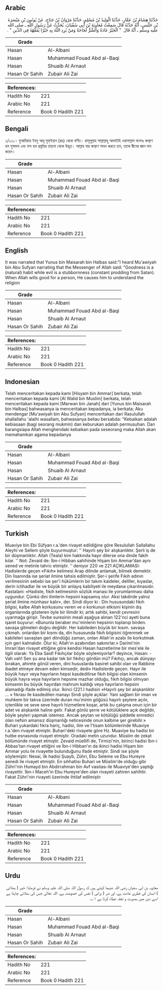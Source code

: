 ## Arabic


<div dir="rtl" lang="ar" style={{fontSize:'larger',backgroundColor:'#f8f9fa',padding:20}}>
حَدَّثَنَا هِشَامُ بْنُ عَمَّارٍ، حَدَّثَنَا الْوَلِيدُ بْنُ مُسْلِمٍ، حَدَّثَنَا مَرْوَانُ بْنُ جَنَاحٍ، عَنْ يُونُسَ بْنِ مَيْسَرَةَ بْنِ حَلْبَسٍ، أَنَّهُ حَدَّثَهُ قَالَ سَمِعْتُ مُعَاوِيَةَ بْنَ أَبِي سُفْيَانَ، يُحَدِّثُ عَنْ رَسُولِ اللَّهِ ـ صلى الله عليه وسلم ـ أَنَّهُ قَالَ ‏ "‏ الْخَيْرُ عَادَةٌ وَالشَّرُّ لَجَاجَةٌ وَمَنْ يُرِدِ اللَّهُ بِهِ خَيْرًا يُفَقِّهْهُ فِي الدِّينِ ‏"‏ ‏.‏
</div>
<div style={{backgroundColor:'#f8f9fa',padding:20, marginBottom: 10}}><table> <thead> <tr> <th>Grade</th> <th></th> </tr> </thead> <tbody> <tr><td>Hasan</td><td>Al-Albani</td></tr><tr><td>Hasan</td><td>Muhammad Fouad Abd al-Baqi</td></tr><tr><td>Hasan</td><td>Shuaib Al Arnaut</td></tr><tr><td>Hasan Or Sahih</td><td>Zubair Ali Zai</td></tr></tbody></table><table> <thead> <tr> <th>References:</th> <th></th> </tr> </thead> <tbody><tr><td>Hadith No</td><td>221</td></tr><tr><td>Arabic No</td><td>221</td></tr><tr><td>Reference</td><td>Book 0 Hadith 221</td></tr></tbody></table></div>

## Bengali


<div dir="ltr" lang="bn" style={{fontSize:'larger',backgroundColor:'#f8f9fa',padding:20}}>
২/২২১। মুআবিয়াহ ইবনু আবূ সুফ্ইয়ান (রাঃ) থেকে বর্ণিত। রাসূলুল্লাহ সাল্লাল্লাহু আলাইহি ওয়াসাল্লাম বলেনঃ কল্যাণ হল সুস্বভাব এবং মন্দ হল প্রবৃত্তির তাড়না থেকে উদ্ভূত। আল্লাহ যার কল্যাণ সাধন করতে চান, তাকে দ্বীনের জ্ঞান দান করেন।
</div>
<div style={{backgroundColor:'#f8f9fa',padding:20, marginBottom: 10}}><table> <thead> <tr> <th>Grade</th> <th></th> </tr> </thead> <tbody> <tr><td>Hasan</td><td>Al-Albani</td></tr><tr><td>Hasan</td><td>Muhammad Fouad Abd al-Baqi</td></tr><tr><td>Hasan</td><td>Shuaib Al Arnaut</td></tr><tr><td>Hasan Or Sahih</td><td>Zubair Ali Zai</td></tr></tbody></table><table> <thead> <tr> <th>References:</th> <th></th> </tr> </thead> <tbody><tr><td>Hadith No</td><td>221</td></tr><tr><td>Arabic No</td><td>221</td></tr><tr><td>Reference</td><td>Book 0 Hadith 221</td></tr></tbody></table></div>

## English


<div dir="ltr" lang="en" style={{fontSize:'larger',backgroundColor:'#f8f9fa',padding:20}}>
It was narrated that Yunus bin Maisarah bin Halbas said:"I heard Mu'awiyah bin Abu Sufyan narrating that the Messenger of Allah said: "Goodness is a (natural) habit while evil is a stubbornness (constant prodding from Satan). When Allah wills good for a person, He causes him to understand the religion
</div>
<div style={{backgroundColor:'#f8f9fa',padding:20, marginBottom: 10}}><table> <thead> <tr> <th>Grade</th> <th></th> </tr> </thead> <tbody> <tr><td>Hasan</td><td>Al-Albani</td></tr><tr><td>Hasan</td><td>Muhammad Fouad Abd al-Baqi</td></tr><tr><td>Hasan</td><td>Shuaib Al Arnaut</td></tr><tr><td>Hasan Or Sahih</td><td>Zubair Ali Zai</td></tr></tbody></table><table> <thead> <tr> <th>References:</th> <th></th> </tr> </thead> <tbody><tr><td>Hadith No</td><td>221</td></tr><tr><td>Arabic No</td><td>221</td></tr><tr><td>Reference</td><td>Book 0 Hadith 221</td></tr></tbody></table></div>

## Indonesian


<div dir="ltr" lang="id" style={{fontSize:'larger',backgroundColor:'#f8f9fa',padding:20}}>
Telah menceritakan kepada kami [Hisyam bin Ammar] berkata, telah menceritakan kepada kami [Al Walid bin Muslim] berkata, telah menceritakan kepada kami [Marwan bin Janah] dari [Yunus bin Maisarah bin Halbas] bahwasanya ia menceritakan kepadanya, ia berkata; Aku mendengar [Mu'awiyah bin Abu Sufyan] menceritakan dari Rasulullah shallallahu 'alaihi wasallam, bahwasanya beliau bersabda: "Kebaikan adalah kebiasaan (bagi seorang mukmin) dan keburukan adalah permusuhan. Dan barangsiapa Allah menghendaki kebaikan pada seseorang maka Allah akan memahamkan agama kepadanya
</div>
<div style={{backgroundColor:'#f8f9fa',padding:20, marginBottom: 10}}><table> <thead> <tr> <th>Grade</th> <th></th> </tr> </thead> <tbody> <tr><td>Hasan</td><td>Al-Albani</td></tr><tr><td>Hasan</td><td>Muhammad Fouad Abd al-Baqi</td></tr><tr><td>Hasan</td><td>Shuaib Al Arnaut</td></tr><tr><td>Hasan Or Sahih</td><td>Zubair Ali Zai</td></tr></tbody></table><table> <thead> <tr> <th>References:</th> <th></th> </tr> </thead> <tbody><tr><td>Hadith No</td><td>221</td></tr><tr><td>Arabic No</td><td>221</td></tr><tr><td>Reference</td><td>Book 0 Hadith 221</td></tr></tbody></table></div>

## Turkish


<div dir="ltr" lang="tr" style={{fontSize:'larger',backgroundColor:'#f8f9fa',padding:20}}>
Muaviye bin Ebi Süfyan r.a.’den rivayet edildiğine göre Resulullah Sallallahu Aleyhi ve Sellem şöyle buyurmuştur: '' Hayırlı şey bir alışkanlıktır. Şerli iş de bir düşmanlıktır. Allah (Teala) kim hakkında hayır dilerse ona dinde fakih kılar. '' Not: Zevaid de: İbn-i Hibban sahihinde Hişam bin Ammar’dan aynı sened ve metinle tahric etmiştir. ‘’ deniyor 220 ve 221 AÇIKLAMASI: Hadislerde geçen «Fıkıh» kelimesi Arap dilinde anlamak, bilmek demektir. Din lisanında ise şeriat ilmine tahsis edilmiştir. Şer-i şerife Fıkıh adının verilmesinin sebebi ise şer'i hükümlerin bir takım kaideler, deliller, kıyaslar, derin ictihadlar ile ve büyük bir anlayış kabiliyeti ile meydana çıkarılmasıdır. Kastalani: «Hadiste, fıkıh kelimesinin sözlük manası ile yorumlanması daha uygundur. Çünkü dini ilimIerin hepsini kapsamış olur. Aksi takdirde yalnız şeriat ilmine münhasır kalır», der. Sindi diyor ki : Din hususundaki fıkıh bilgisi, kalbe Allah korkusunu veren ve o korkunun etkisini kişinin dış organlarında gösteren öyle bir ilimdir ki; artık sahibi, kendi çevresini uyarmağa girişir. Tevbe suresinin meali aşağıya alınan 122'nci ayeti buna işaret buyurur: «Bununla beraber mu'minlerin hepsinin toplanıp birden. savaşa gitmeleri doğru değildir. Her kabileden büyük bir kısım. savaşa çıkmah. onlardan bir kısmı da, din hususunda fıkıh bilgisini öğrenmek ve kabileleri savaştan geri döndüğü zaman, onları Allah'ın azabı ile korkutmak için geri kalmalıdır. Olur ki; Allah'ın azabından sakınırlar.» Darimi'nin İmran'dan rivayet ettiğine göre kendisi Hasan hazretlerine bir mes'ele ile ilgili olarak: Ya Eba Said! Fıkıhçılar böyle söylemiyorlar? deyince, Hasan: - Vah vah! Sen şu ana kadar tek bir fıkıhçı gördün mü? Fıkıhçı, ancak dünyayı bırakan, ahirete gönül veren, dini hususlarda basiret sahibi olan ve Rabbine ibadet etmeye devam eden kimsedir, dedi» Hadislerde geçen. Hayır ile büyük hayır veya hayırların hepsi kasdedilirse fıkıh bilgisi olan kimsenin büyük hayra veya hayırların hepsine mazhar olduğu, fıkıh bilgisi olmıyan kimsenin bu büyük hayırdan mahrum kaldığı veya hayırların hepsini alamadığı ifade edilmiş olur. İkinci (221.) hadisin «Hayırlı şey bir alışkanlıktır ... » fıkrası ile kasdedilen manayı Sindi şöyle açıklar: Yani sağlam bir iman ve muhkem bir takva üzerinde duran mu'minin göğüsü hayırlı şeylere açılır, içtenlikle ve seve seve hayırlı hizmetlere koşar, artık bu çalışma onun için bir adet ve alışkanlık haline gelir. Fakat gönlü şerre ve kötülüklere açık değildir, böyle şeyleri yapmak istemez. Ancak şeytan ve kötülüğü şiddetle emredici olan nefsin amansız düşmanlığı neticesinde onun kalbine şer girebilir.» Buhari yukardaki fıkra hariç, hadisi, ilim ve İ'tisam bölümlerinde Muaviye r.a.'den rivayet etmiştir. Buhari'deki rivayete göre Hz. Muaviye bu hadisi bir hutbe esnasında rivayet etmiştir. Oradaki metin uzundur. Müslim de zekat bölümünde rivayet etmıştir. Zevaid müellifi de, Tirmizi'nin, birinci hadisi İbn-i Abbas'tan rivayet ettiğini ve İbn-i Hibban'ın da ikinci hadisi Hişam bin Ammar yolu ile rivayette bulunduğunu ifade etmiştir. Sindi ise şöyle söylemiştir: Nesai, ilk hadisi Şuayb, Zühri, Ebu Seleme ve Ebu Hureyre senedi ile rivayet etmiştir. En sıhhatlısı Buhari ve Müslim'de olduğu gibi Zühri'nin Humayd bin Abdirrahman bin Avf vasıtası ile Muaviye'den yaptığı rivayettir. İbn-i Maceh'in Ebu Hureyre'den olan rivayeti zahiren sahihtir. Fakat Zühri'nin rivayeti üzerinde ihtilaf edilmiştir
</div>
<div style={{backgroundColor:'#f8f9fa',padding:20, marginBottom: 10}}><table> <thead> <tr> <th>Grade</th> <th></th> </tr> </thead> <tbody> <tr><td>Hasan</td><td>Al-Albani</td></tr><tr><td>Hasan</td><td>Muhammad Fouad Abd al-Baqi</td></tr><tr><td>Hasan</td><td>Shuaib Al Arnaut</td></tr><tr><td>Hasan Or Sahih</td><td>Zubair Ali Zai</td></tr></tbody></table><table> <thead> <tr> <th>References:</th> <th></th> </tr> </thead> <tbody><tr><td>Hadith No</td><td>221</td></tr><tr><td>Arabic No</td><td>221</td></tr><tr><td>Reference</td><td>Book 0 Hadith 221</td></tr></tbody></table></div>

## Urdu


<div dir="rtl" lang="ur" style={{fontSize:'larger',backgroundColor:'#f8f9fa',padding:20}}>
معاویہ بن ابی سفیان رضی اللہ عنہما کہتے ہیں کہ رسول اللہ صلی اللہ علیہ وسلم نے فرمایا: خیر ( بھلائی ) انسان کی فطری عادت ہے، اور شر ( برائی ) نفس کی خصومت ہے، اللہ تعالیٰ جس کی بھلائی چاہتا ہے اسے دین میں بصیرت و تفقہ عطاء کرتا ہے ۱؎۔
</div>
<div style={{backgroundColor:'#f8f9fa',padding:20, marginBottom: 10}}><table> <thead> <tr> <th>Grade</th> <th></th> </tr> </thead> <tbody> <tr><td>Hasan</td><td>Al-Albani</td></tr><tr><td>Hasan</td><td>Muhammad Fouad Abd al-Baqi</td></tr><tr><td>Hasan</td><td>Shuaib Al Arnaut</td></tr><tr><td>Hasan Or Sahih</td><td>Zubair Ali Zai</td></tr></tbody></table><table> <thead> <tr> <th>References:</th> <th></th> </tr> </thead> <tbody><tr><td>Hadith No</td><td>221</td></tr><tr><td>Arabic No</td><td>221</td></tr><tr><td>Reference</td><td>Book 0 Hadith 221</td></tr></tbody></table></div>